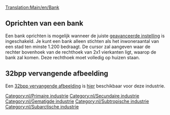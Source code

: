 [[Translation:Main/en/Bank]]{{en/-}}
{{Template:Industrieën/Nl
|image=Bank.png
|name=Bank
|climates=[[Main/en/Klimaat/Nl#Gematigd|Gematigd]], [[Main/en/Klimaat/Nl#Subarctisch|Subarctisch]], [[Main/en/Klimaat/Nl#Subtropisch|Subtropisch]].
|accepts=[[Main/nl/Kostbaarheden|Kostbaarheden]] (alleen in gematigd),<br> [[Main/nl/Goud|Goud]] (alleen in subarctisch),<br> [[Main/nl/Diamanten|Diamanten]] (alleen in subtropisch).
|produces=Kostbaarheden (alleen in gematigd)
|notes=Er bestaan twee verschillende afbeeldingen voor deze industrie. De bovenste verschijnt in gematigd, de onderste verschijnt in subarctisch en subtropisch.<br/>
{{en/Phototable|[[File:en/Tropicalbank.png]]|Subarctisch en Subtropisch|center}}
}}

==Oprichten van een bank==
Een bank oprichten is mogelijk wanneer de juiste [[Main/en/Geavanceerde instellingen/Economie/Nl#Handmatige bouwmethode voor primaire industrie.C3.ABn|geavanceerde instelling]] is ingeschakeld. Je kunt een bank alleen stichten als het inwoneraantal van een stad ten minste 1.200 bedraagt. De cursor zal aangeven waar de rechter bovenhoek van de rechthoek van 2x1 vierkanten ligt, waarop de bank zal komen. Deze rechthoek moet volledig op huizen staan.

==32bpp vervangende afbeelding==
Een [[Main/en/32bit Graphics Development#User Info|32bpp vervangende afbeelding]] is [[Main/en/List of downloadable 32 bpp tars|hier]] beschikbaar voor deze industrie.

{{nl/Navbox Industrieën}}
[[Category:nl/Primaire industrie]]
[[Category:nl/Secundaire industrie]]
[[Category:nl/Gematigde industrie]]
[[Category:nl/Subtropische industrie]]
[[Category:nl/Subarctische industrie]]